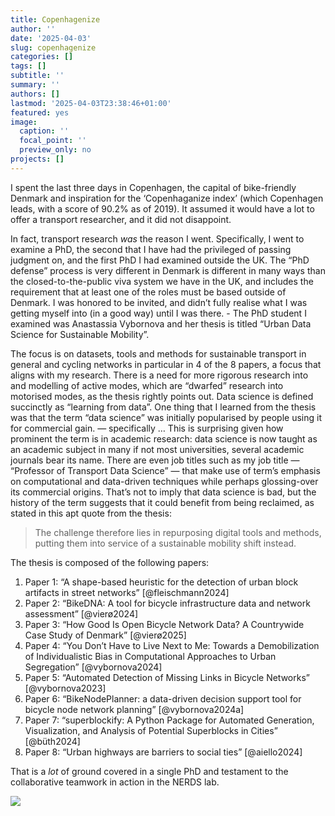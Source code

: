 ```yaml
---
title: Copenhagenize
author: ''
date: '2025-04-03'
slug: copenhagenize
categories: []
tags: []
subtitle: ''
summary: ''
authors: []
lastmod: '2025-04-03T23:38:46+01:00'
featured: yes
image:
  caption: ''
  focal_point: ''
  preview_only: no
projects: []
---
```


I spent the last three days in Copenhagen, the capital of bike-friendly Denmark and inspiration for the 'Copenhaganize index' (which Copenhagen leads, with a score of 90.2% as of 2019).
It assumed it would have a lot to offer a transport researcher, and it did not disappoint.

In fact, transport research *was* the reason I went.
Specifically, I went to examine a PhD, the second that I have had the privileged of passing judgment on, and the first PhD I had examined outside the UK.
The "PhD defense" process is very different in Denmark is different in many ways than the closed-to-the-public viva system we have in the UK, and includes the requirement that at least one of the roles must be based outside of Denmark.
I was honored to be invited, and didn't fully realise what I was getting myself into (in a good way) until I was there.
- The PhD student I examined was Anastassia Vybornova and her thesis is titled "Urban Data Science for Sustainable Mobility".

The focus is on datasets, tools and methods for sustainable transport in general and cycling networks in particular in 4 of the 8 papers, a focus that aligns with my research.
There is a need for more rigorous research into and modelling of active modes, which are "dwarfed" research into motorised modes, as the thesis rightly points out.
Data science is defined succinctly as "learning from data".
One thing that I learned from the thesis was that the term "data science" was initially popularised by people using it for commercial gain.
--- specifically ...
This is surprising given how prominent the term is in academic research: data science is now taught as an academic subject in many if not most universities, several academic journals bear its name.
There are even job titles such as my job title --- "Professor of Transport Data Science" --- that make use of term's emphasis on computational and data-driven techniques while perhaps glossing-over its commercial origins.
That's not to imply that data science is bad, but the history of the term suggests that it could benefit from being reclaimed, as stated in this apt quote from the thesis:

> The challenge therefore lies in repurposing digital tools and methods, putting them into service of a sustainable mobility shift instead.

The thesis is composed of the following papers:

1.  Paper 1: "A shape-based heuristic for the detection of urban block artifacts in street networks" [@fleischmann2024]
2.  Paper 2: "BikeDNA: A tool for bicycle infrastructure data and network assessment" [@vierø2024]
3.  Paper 3: "How Good Is Open Bicycle Network Data? A Countrywide Case Study of Denmark" [@vierø2025]
4.  Paper 4: "You Don’t Have to Live Next to Me: Towards a Demobilization of Individualistic Bias in Computational Approaches to Urban Segregation" [@vybornova2024]
5.  Paper 5: "Automated Detection of Missing Links in Bicycle Networks" [@vybornova2023]
6.  Paper 6: "BikeNodePlanner: a data-driven decision support tool for bicycle node network planning" [@vybornova2024a]
7.  Paper 7: "superblockify: A Python Package for Automated Generation, Visualization, and Analysis of Potential Superblocks in Cities" [@büth2024]
8.  Paper 8: "Urban highways are barriers to social ties" [@aiello2024]

That is a *lot* of ground covered in a single PhD and testament to the collaborative teamwork in action in the NERDS lab.

![](images/paste-1.png)